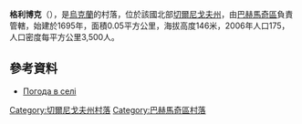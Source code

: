 {{coord|51|11|1|N|32|56|34|E|scale:100000|display=title}}

'''格利博克'''（{{lang-uk|Глибоке}}），是[[烏克蘭|烏克蘭]]的村落，位於該國北部[[切爾尼戈夫州|切爾尼戈夫州]]，由[[巴赫馬奇區|巴赫馬奇區]]負責管轄，始建於1695年，面積0.05平方公里，海拔高度146米，2006年人口175，人口密度每平方公里3,500人。

==參考資料==
*[http://weather.in.ua/ua/chernigovskaja/5166 Погода в селі ] {{Wayback|url=http://weather.in.ua/ua/chernigovskaja/5166 |date=20111220121108 }}

[[Category:切爾尼戈夫州村落|Category:切爾尼戈夫州村落]]
[[Category:巴赫馬奇區村落|Category:巴赫馬奇區村落]]


{{Chernihiv-geo-stub}}